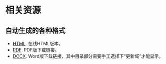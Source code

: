# 相关资源 {-}

## 自动生成的各种格式 {-}

* [HTML](https://foxsen.github.io/archbase). 在线HTML版本。
* [PDF](https://foxsen.github.io/archbase/bookdown.pdf). PDF版下载链接。
* [DOCX](https://foxsen.github.io/archbase/bookdown.docx). Word版下载链接，其中目录部分需要手工选择下“更新域”才能显示。
